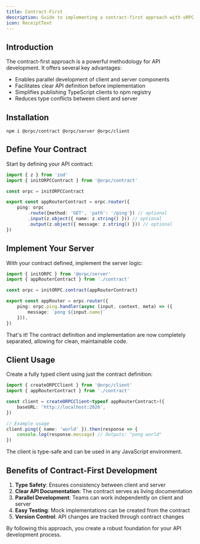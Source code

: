 ```yaml
---
title: Contract-First
description: Guide to implementing a contract-first approach with oRPC
icon: ReceiptText
---
```


## Introduction

The contract-first approach is a powerful methodology for API development. It offers several key advantages:
- Enables parallel development of client and server components
- Facilitates clear API definition before implementation
- Simplifies publishing TypeScript clients to npm registry
- Reduces type conflicts between client and server

## Installation

```package-install
npm i @orpc/contract @orpc/server @orpc/client
```

## Define Your Contract

Start by defining your API contract:

```ts
import { z } from 'zod'
import { initORPCContract } from '@orpc/contract'

const orpc = initORPCContract

export const appRouterContract = orpc.router({
    ping: orpc
        .route({method: 'GET', 'path': '/ping'}) // optional
        .input(z.object({ name: z.string() })) // optional
        .output(z.object({ message: z.string() })) // optional
})
```

## Implement Your Server

With your contract defined, implement the server logic:

```ts
import { initORPC } from '@orpc/server'
import { appRouterContract } from './contract'

const orpc = initORPC.contract(appRouterContract)

export const appRouter = orpc.router({
    ping: orpc.ping.handler(async (input, context, meta) => ({
        message: `pong ${input.name}`
    })),
})
```

That's it! The contract definition and implementation are now completely separated, allowing for clean, maintainable code.

## Client Usage

Create a fully typed client using just the contract definition:

```ts
import { createORPCClient } from '@orpc/client'
import { appRouterContract } from './contract'

const client = createORPCClient<typeof appRouterContract>({
    baseURL: 'http://localhost:2026',
})

// Example usage
client.ping({ name: 'world' }).then(response => {
    console.log(response.message) // Outputs: "pong world"
})
```

The client is type-safe and can be used in any JavaScript environment.

## Benefits of Contract-First Development

1. **Type Safety**: Ensures consistency between client and server
2. **Clear API Documentation**: The contract serves as living documentation
3. **Parallel Development**: Teams can work independently on client and server
4. **Easy Testing**: Mock implementations can be created from the contract
5. **Version Control**: API changes are tracked through contract changes

By following this approach, you create a robust foundation for your API development process.